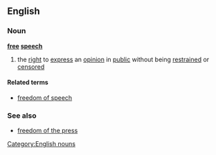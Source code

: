 ==English==

===Noun===
'''[[free]] [[speech]]'''

# the [[right]] to [[express]] an [[opinion]] in [[public]] without being [[restrain]]ed or [[censor]]ed

====Related terms====
* [[freedom of speech]]

===See also===
* [[freedom of the press]]

[[Category:English nouns]]